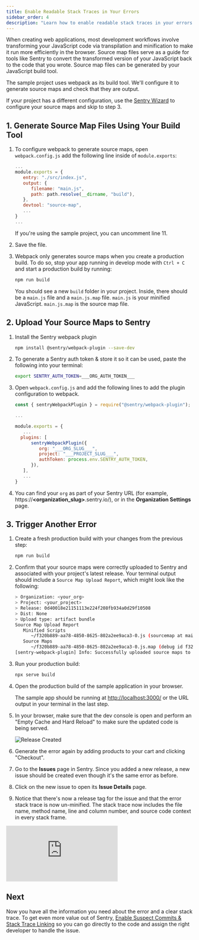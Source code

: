 ```yaml
---
title: Enable Readable Stack Traces in Your Errors
sidebar_order: 4
description: "Learn how to enable readable stack traces in your errors."
---
```


When creating web applications, most development workflows involve transforming your JavaScript code via transpilation and minification to make it run more efficiently in the browser. Source map files serve as a guide for tools like Sentry to convert the transformed version of your JavaScript back to the code that you wrote. Source map files can be generated by your JavaScript build tool.

The sample project uses webpack as its build tool. We'll configure it to generate source maps and check that they are output.

If your project has a different configuration, use the [Sentry Wizard](/platforms/javascript/sourcemaps/#uploading-source-maps) to configure your source maps and skip to step 3.

## 1. Generate Source Map Files Using Your Build Tool

1. To configure webpack to generate source maps, open `webpack.config.js` add the following line inside of `module.exports`:

   ```javascript {filename:webpack.config.js}
   ...
   module.exports = {
      entry: "./src/index.js",
      output: {
         filename: "main.js",
         path: path.resolve(__dirname, "build"),
      },
      devtool: "source-map",
      ...
   }
   ...
   ```

   If you're using the sample project, you can uncomment line 11.

1. Save the file.

1. Webpack only generates source maps when you create a production build. To do so, stop your app running in develop mode with `Ctrl + C` and start a production build by running:

   ```bash
   npm run build
   ```

   You should see a new `build` folder in your project. Inside, there should be a `main.js` file and a `main.js.map` file. `main.js` is your minified JavaScript. `main.js.map` is the source map file.

## 2. Upload Your Source Maps to Sentry

1. Install the Sentry webpack plugin

   ```bash
   npm install @sentry/webpack-plugin --save-dev
   ```

1. To generate a Sentry auth token & store it so it can be used, paste the following into your terminal:

   <OrgAuthTokenNote />

   ```bash {filename:.env}
   export SENTRY_AUTH_TOKEN=___ORG_AUTH_TOKEN___
   ```

1. Open `webpack.config.js` and add the following lines to add the plugin configuration to webpack.

   <SignInNote />

   ```javascript {filename:webpack.config.js}
   const { sentryWebpackPlugin } = require("@sentry/webpack-plugin");

   ...

   module.exports = {
      ...
     plugins: [
         sentryWebpackPlugin({
            org: "___ORG_SLUG___",
            project: "___PROJECT_SLUG___",
            authToken: process.env.SENTRY_AUTH_TOKEN,
         }),
      ],
      ...
   }
   ```

1. You can find your `org` as part of your Sentry URL (for example, https://**\<organization_slug\>**.sentry.io/), or in the **Organization Settings** page.

## 3. Trigger Another Error

1. Create a fresh production build with your changes from the previous step:

   ```bash
   npm run build
   ```

1. Confirm that your source maps were correctly uploaded to Sentry and associated with your project's latest release. Your terminal output should include a `Source Map Upload Report`, which might look like the following:

   ```bash
   > Organization: <your_org>
   > Project: <your_project>
   > Release: 0d40018e21151113e224f208fb934a0d29f10508
   > Dist: None
   > Upload type: artifact bundle
   Source Map Upload Report
      Minified Scripts
         ~/f320b889-aa78-4850-8625-802a2ee9aca3-0.js (sourcemap at main.js.map, debug id f320b889-aa78-4850-8625-802a2ee9aca3)
      Source Maps
         ~/f320b889-aa78-4850-8625-802a2ee9aca3-0.js.map (debug id f320b889-aa78-4850-8625-802a2ee9aca3)
   [sentry-webpack-plugin] Info: Successfully uploaded source maps to Sentry
   ```

1. Run your production build:

   ```bash
   npx serve build
   ```

1. Open the production build of the sample application in your browser.

   The sample app should be running at [http://localhost:3000/](http://localhost:3000/) or the URL output in your terminal in the last step.

1. In your browser, make sure that the dev console is open and perform an "Empty Cache and Hard Reload" to make sure the updated code is being served.

   ![Release Created](upload-source-maps-08.png)

1. Generate the error again by adding products to your cart and clicking "Checkout".

1. Go to the **Issues** page in Sentry. Since you added a new release, a new issue should be created even though it's the same error as before.

1. Click on the new issue to open its **Issue Details** page.

1. Notice that there's now a release tag for the issue and that the error stack trace is now un-minified. The stack trace now includes the file name, method name, line and column number, and source code context in every stack frame.

<div style={{"height":"0px","paddingBottom":"calc(50.470673425054315% + 41px)","position":"relative","width":"100%"}}>
  <iframe
    src="https://demo.arcade.software/tyEEGPmxl7lYF5DFxEMS?embed"
    frameborder="0"
    loading="lazy"
    webkitallowfullscreen
    mozallowfullscreen
    allowfullscreen
    style={{"colorScheme":"light","height":"100%","left":"0px","position":"absolute","top":"0px","width":"100%"}}
    title="FE Tutorial -> View Readable Stack Trace"
  ></iframe>
</div>

## Next

Now you have all the information you need about the error and a clear stack trace. To get even more value out of Sentry, [Enable Suspect Commits & Stack Trace Linking](/product/sentry-basics/integrate-frontend/configure-scms/) so you can go directly to the code and assign the right developer to handle the issue.
